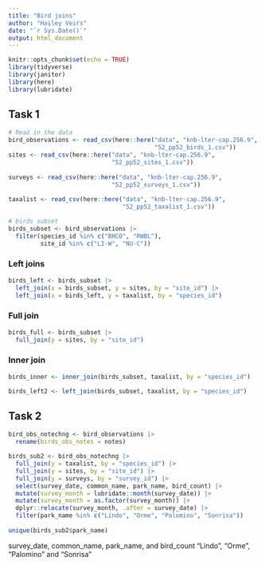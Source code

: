 ```yaml
---
title: "Bird joins"
author: "Hailey Veirs"
date: "`r Sys.Date()`"
output: html_document
---
```


```r
knitr::opts_chunk$set(echo = TRUE)
library(tidyverse)
library(janitor)
library(here)
library(lubridate)
```

## Task 1

```r
# Read in the data
bird_observations <- read_csv(here::here("data", "knb-lter-cap.256.9", 
                                         "52_pp52_birds_1.csv")) 
sites <- read_csv(here::here("data", "knb-lter-cap.256.9", 
                             "52_pp52_sites_1.csv"))
  
surveys <- read_csv(here::here("data", "knb-lter-cap.256.9", 
                             "52_pp52_surveys_1.csv"))
  
taxalist <- read_csv(here::here("data", "knb-lter-cap.256.9", 
                                "52_pp52_taxalist_1.csv")) 

# birds subset
birds_subset <- bird_observations |>
  filter(species_id %in% c("BHCO", "RWBL"), 
         site_id %in% c("LI-W", "NU-C"))
```

### Left joins

```r
birds_left <- birds_subset |> 
  left_join(x = birds_subset, y = sites, by = "site_id") |>
  left_join(x = birds_left, y = taxalist, by = "species_id")

```

### Full join 

```r
birds_full <- birds_subset |> 
  full_join(y = sites, by = "site_id")
```

### Inner join

```r
birds_inner <- inner_join(birds_subset, taxalist, by = "species_id")

birds_left2 <- left_join(birds_subset, taxalist, by = "species_id")
```

## Task 2 

```r
bird_obs_notechng <- bird_observations |> 
  rename(birds_obs_notes = notes)

birds_sub2 <- bird_obs_notechng |> 
  full_join(y = taxalist, by = "species_id") |> 
  full_join(y = sites, by = "site_id") |> 
  full_join(y = surveys, by = "survey_id") |>
  select(survey_date, common_name, park_name, bird_count) |> 
  mutate(survey_month = lubridate::month(survey_date)) |> 
  mutate(survey_month = as.factor(survey_month)) |> 
  dplyr::relocate(survey_month, .after = survey_date) |> 
  filter(park_name %in% c("Lindo", "Orme", "Palomino", "Sonrisa"))
  
unique(birds_sub2$park_name)
```


survey_date, common_name, park_name, and bird_count
“Lindo”, “Orme”, “Palomino” and “Sonrisa”


